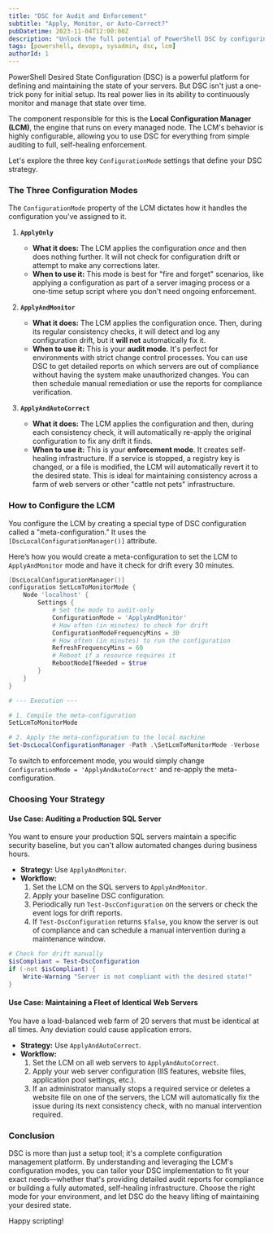 ```yaml
---
title: "DSC for Audit and Enforcement"
subtitle: "Apply, Monitor, or Auto-Correct?"
pubDatetime: 2023-11-04T12:00:00Z
description: "Unlock the full potential of PowerShell DSC by configuring the Local Configuration Manager (LCM). Learn when to audit, when to enforce, and how to set up each mode."
tags: [powershell, devops, sysadmin, dsc, lcm]
authorId: 1
---
```


PowerShell Desired State Configuration (DSC) is a powerful platform for defining and maintaining the state of your servers. But DSC isn't just a one-trick pony for initial setup. Its real power lies in its ability to continuously monitor and manage that state over time.

The component responsible for this is the **Local Configuration Manager (LCM)**, the engine that runs on every managed node. The LCM's behavior is highly configurable, allowing you to use DSC for everything from simple auditing to full, self-healing enforcement.

Let's explore the three key `ConfigurationMode` settings that define your DSC strategy.

### The Three Configuration Modes

The `ConfigurationMode` property of the LCM dictates how it handles the configuration you've assigned to it.

1.  **`ApplyOnly`**
    - **What it does:** The LCM applies the configuration _once_ and then does nothing further. It will not check for configuration drift or attempt to make any corrections later.
    - **When to use it:** This mode is best for "fire and forget" scenarios, like applying a configuration as part of a server imaging process or a one-time setup script where you don't need ongoing enforcement.

2.  **`ApplyAndMonitor`**
    - **What it does:** The LCM applies the configuration once. Then, during its regular consistency checks, it will detect and log any configuration drift, but it **will not** automatically fix it.
    - **When to use it:** This is your **audit mode**. It's perfect for environments with strict change control processes. You can use DSC to get detailed reports on which servers are out of compliance without having the system make unauthorized changes. You can then schedule manual remediation or use the reports for compliance verification.

3.  **`ApplyAndAutoCorrect`**
    - **What it does:** The LCM applies the configuration and then, during each consistency check, it will automatically re-apply the original configuration to fix any drift it finds.
    - **When to use it:** This is your **enforcement mode**. It creates self-healing infrastructure. If a service is stopped, a registry key is changed, or a file is modified, the LCM will automatically revert it to the desired state. This is ideal for maintaining consistency across a farm of web servers or other "cattle not pets" infrastructure.

### How to Configure the LCM

You configure the LCM by creating a special type of DSC configuration called a "meta-configuration." It uses the `[DscLocalConfigurationManager()]` attribute.

Here’s how you would create a meta-configuration to set the LCM to `ApplyAndMonitor` mode and have it check for drift every 30 minutes.

```powershell
[DscLocalConfigurationManager()]
configuration SetLcmToMonitorMode {
    Node 'localhost' {
        Settings {
            # Set the mode to audit-only
            ConfigurationMode = 'ApplyAndMonitor'
            # How often (in minutes) to check for drift
            ConfigurationModeFrequencyMins = 30
            # How often (in minutes) to run the configuration
            RefreshFrequencyMins = 60
            # Reboot if a resource requires it
            RebootNodeIfNeeded = $true
        }
    }
}

# --- Execution ---

# 1. Compile the meta-configuration
SetLcmToMonitorMode

# 2. Apply the meta-configuration to the local machine
Set-DscLocalConfigurationManager -Path .\SetLcmToMonitorMode -Verbose
```

To switch to enforcement mode, you would simply change `ConfigurationMode = 'ApplyAndAutoCorrect'` and re-apply the meta-configuration.

### Choosing Your Strategy

#### Use Case: Auditing a Production SQL Server

You want to ensure your production SQL servers maintain a specific security baseline, but you can't allow automated changes during business hours.

- **Strategy:** Use `ApplyAndMonitor`.
- **Workflow:**
  1.  Set the LCM on the SQL servers to `ApplyAndMonitor`.
  2.  Apply your baseline DSC configuration.
  3.  Periodically run `Test-DscConfiguration` on the servers or check the event logs for drift reports.
  4.  If `Test-DscConfiguration` returns `$false`, you know the server is out of compliance and can schedule a manual intervention during a maintenance window.

```powershell
# Check for drift manually
$isCompliant = Test-DscConfiguration
if (-not $isCompliant) {
    Write-Warning "Server is not compliant with the desired state!"
}
```

#### Use Case: Maintaining a Fleet of Identical Web Servers

You have a load-balanced web farm of 20 servers that must be identical at all times. Any deviation could cause application errors.

- **Strategy:** Use `ApplyAndAutoCorrect`.
- **Workflow:**
  1.  Set the LCM on all web servers to `ApplyAndAutoCorrect`.
  2.  Apply your web server configuration (IIS features, website files, application pool settings, etc.).
  3.  If an administrator manually stops a required service or deletes a website file on one of the servers, the LCM will automatically fix the issue during its next consistency check, with no manual intervention required.

### Conclusion

DSC is more than just a setup tool; it's a complete configuration management platform. By understanding and leveraging the LCM's configuration modes, you can tailor your DSC implementation to fit your exact needs—whether that's providing detailed audit reports for compliance or building a fully automated, self-healing infrastructure.
Choose the right mode for your environment, and let DSC do the heavy lifting of maintaining your desired state.

Happy scripting!
